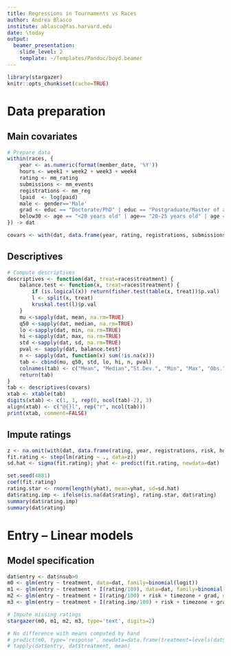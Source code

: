 ```yaml
---
title: Regressions in Tournaments vs Races
author: Andrea Blasco
institute: ablasco@fas.harvard.edu
date: \today
output: 
  beamer_presentation:
    slide_level: 2
    template: ~/Templates/Pandoc/boyd.beamer
---
```


```r
library(stargazer)
knitr::opts_chunk$set(cache=TRUE)
```

# Data preparation


## Main covariates

```r
# Prepare data
within(races, {
	year <- as.numeric(format(member_date, '%Y'))
	hours <- week1 + week2 + week3 + week4
	rating <- mm_rating
	submissions <- mm_events
	registrations <- mm_reg
	lpaid  <- log(paid)
	male <- gender=='Male'
	grad <- educ == "Doctorate/PhD" | educ == "Postgraduate/Master of arts"
	below30 <- age == "<20 years old" | age== "20-25 years old" | age =="26-30 years"
}) -> dat

covars <- with(dat, data.frame(year, rating, registrations, submissions, lpaid, nwins, ntop10, risk, hours, male, timezone, grad, below30))
```


## Descriptives


```r
# Compute descriptives
descriptives <- function(dat, treat=races$treatment) {
	balance.test <- function(x, treat=races$treatment) {
		if (is.logical(x)) return(fisher.test(table(x, treat))$p.val)
		l <- split(x, treat)
		kruskal.test(l)$p.val
	}
	mu <-sapply(dat, mean, na.rm=TRUE)
	q50 <-sapply(dat, median, na.rm=TRUE)
	lo <-sapply(dat, min, na.rm=TRUE)
	hi <-sapply(dat, max, na.rm=TRUE)
	std <-sapply(dat, sd, na.rm=TRUE)
	pval <- sapply(dat, balance.test)
	n <- sapply(dat, function(x) sum(!is.na(x)))
	tab <- cbind(mu, q50, std, lo, hi, n, pval)
	colnames(tab) <- c("Mean", "Median","St.Dev.", "Min", "Max", "Obs.", "P-value")
	return(tab)
}
tab <- descriptives(covars)
xtab <- xtable(tab)
digits(xtab) <- c(1, 1, rep(0, ncol(tab)-2), 3)
align(xtab) <- c("@{}l", rep("r", ncol(tab)))
print(xtab, comment=FALSE)
```

## Impute ratings

```r
z <- na.omit(with(dat, data.frame(rating, year, registrations, risk, hours, male, timezone, grad, below30)))
fit.rating <- step(lm(rating ~ ., data=z))
sd.hat <- sigma(fit.rating); yhat <- predict(fit.rating, newdata=dat)
```

```r
set.seed(4881)
coef(fit.rating) 
rating.star <- rnorm(length(yhat), mean=yhat, sd=sd.hat)
dat$rating.imp <- ifelse(is.na(dat$rating), rating.star, dat$rating)
summary(dat$rating.imp)
summary(dat$rating)
```

# Entry -- Linear models

## Model specification

```r
dat$entry <- dat$nsub>0
m0 <- glm(entry ~ treatment, data=dat, family=binomial(logit))
m1 <- glm(entry ~ treatment + I(rating/100), data=dat, family=binomial(logit))
m2 <- glm(entry ~ treatment + I(rating/100) + risk + timezone + grad, data=dat, family=binomial(logit))
m3 <- glm(entry ~ treatment + I(rating.imp/100) + risk + timezone + grad, data=dat, family=binomial(logit))

# Impute missing ratings
stargazer(m0, m1, m2, m3, type='text', digits=2)

# No difference with means computed by hand
# predict(m0, type='response', newdata=data.frame(treatment=levels(dat$treatment)))
# tapply(dat$entry, dat$treatment, mean)
```

